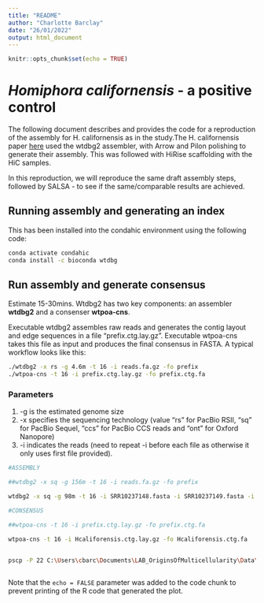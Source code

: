 ```yaml
---
title: "README"
author: "Charlotte Barclay"
date: "26/01/2022"
output: html_document
---
```


```r
knitr::opts_chunk$set(echo = TRUE)
```

# *Homiphora californensis* - a positive control

The following document describes and provides the code for a reproduction of the assembly for H. californensis as in the study.The H. californensis paper [here](https://academic.oup.com/g3journal/article/11/11/jkab302/6358137) used the wtdbg2 assembler, with Arrow and Pilon polishing to generate their assembly. This was followed with HiRise scaffolding with the HiC samples. 

In this reproduction, we will reproduce the same draft assembly steps, followed by SALSA - to see if the same/comparable results are achieved.

## Running assembly and generating an index



This has been installed into the condahic environment using the following code: 

```bash
conda activate condahic
conda install -c bioconda wtdbg
```

## Run assembly and generate consensus

Estimate 15-30mins. Wtdbg2 has two key components: an assembler **wtdbg2** and a consenser **wtpoa-cns**. 

Executable wtdbg2 assembles raw reads and generates the contig layout and edge sequences in a file "prefix.ctg.lay.gz". Executable wtpoa-cns takes this file as input and produces the final consensus in FASTA. A typical workflow looks like this:

```bash
./wtdbg2 -x rs -g 4.6m -t 16 -i reads.fa.gz -fo prefix
./wtpoa-cns -t 16 -i prefix.ctg.lay.gz -fo prefix.ctg.fa
```

### Parameters 

1. -g is the estimated genome size
2. -x specifies the sequencing technology (value "rs" for PacBio RSII, "sq" for PacBio Sequel, "ccs" for PacBio CCS reads and "ont" for Oxford Nanopore)
3. -i indicates the reads (need to repeat -i before each file as otherwise it only uses first file provided).



```basH
#ASSEMBLY

##wtdbg2 -x sq -g 156m -t 16 -i reads.fa.gz -fo prefix

wtdbg2 -x sq -g 98m -t 16 -i SRR10237148.fasta -i SRR10237149.fasta -i SRR10237137.fasta -fo Hcaliforensis

#CONSENSUS

##wtpoa-cns -t 16 -i prefix.ctg.lay.gz -fo prefix.ctg.fa

wtpoa-cns -t 16 -i Hcaliforensis.ctg.lay.gz -fo Hcaliforensis.ctg.fa


pscp -P 22 C:\Users\cbarc\Documents\LAB_OriginsOfMulticellularity\Data\HormiphoraCaliforensis\*.fasta.gz cbarcl01@drake.ubc.ca:/home/cbarclay/Documents/Hcaliforensis/pacBio



```

Note that the `echo = FALSE` parameter was added to the code chunk to prevent printing of the R code that generated the plot.
